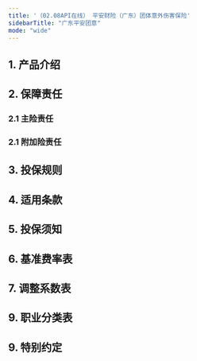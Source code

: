 ```yaml
---
title: '（02.08API在线） 平安财险（广东）团体意外伤害保险'
sidebarTitle: "广东平安团意"
mode: "wide"
---
```


## 1. 产品介绍

## 2. 保障责任

### 2.1 主险责任

### 2.1 附加险责任

## 3. 投保规则

## 4. 适用条款

## 5. 投保须知

## 6. 基准费率表

## 7. 调整系数表

## 9. 职业分类表

## 9. 特别约定

